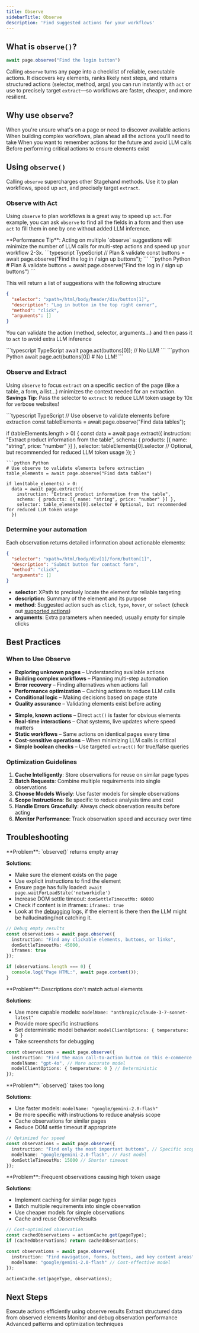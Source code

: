 ```yaml
---
title: Observe
sidebarTitle: Observe
description: 'Find suggested actions for your workflows'
---
```


## What is `observe()`?
``` typescript
await page.observe("Find the login button")
```

Calling `observe` turns any page into a checklist of reliable, executable actions. It discovers key elements, ranks likely next steps, and returns structured actions (selector, method, args) you can run instantly with `act` or use to precisely target `extract`—so workflows are faster, cheaper, and more resilient.

## Why use `observe`?

<CardGroup cols={2}>
  <Card title="Explore" icon="compass" href="/basics/observe#observe-with-act">
    When you're unsure what's on a page or need to discover available actions
  </Card>
  <Card title="Plan" icon="map" href="/basics/observe#observe-with-act">
    When building complex workflows, plan ahead all the actions you'll need to take
  </Card>
  <Card title="Cache" icon="database" href="/basics/observe#determine-your-automation">
    When you want to remember actions for the future and avoid LLM calls
  </Card>
    <Card title="Validate" icon="check" href="/basics/observe#observe-with-act">
    Before performing critical actions to ensure elements exist
  </Card>
</CardGroup>

## Using `observe()`

Calling `observe` supercharges other Stagehand methods. Use it to plan workflows, speed up `act`, and precisely target `extract`.

### Observe with Act

Using `observe` to plan workflows is a great way to speed up `act`. For example, you can ask `observe` to find all the fields in a form and then use `act` to fill them in one by one without added LLM inference.

<Note>
**Performance Tip**: Acting on multiple `observe` suggestions will minimize the number of LLM calls for multi-step actions and speed up your workflow 2-3x.
</Note>

<CodeGroup>
```typescript TypeScript
// Plan & validate
const buttons = await page.observe("Find the log in / sign up buttons");
```
```python Python
# Plan & validate
buttons = await page.observe("Find the log in / sign up buttons")
```
</CodeGroup>

This will return a list of suggestions with the following structure
```json
{
  "selector": "xpath=/html/body/header/div/button[1]",
  "description": "Log in button in the top right corner",
  "method": "click",
  "arguments": []
}
```
You can validate the action (method, selector, arguments...) and then pass it to `act` to avoid extra LLM inference

<CodeGroup>
```typescript TypeScript
await page.act(buttons[0]); // No LLM!
```
```python Python
await page.act(buttons[0]) # No LLM!
```
</CodeGroup>

### Observe and Extract

Using `observe` to focus `extract` on a specific section of the page (like a table, a form, a list...) minimizes the context needed for an extraction. 
<Tip>
**Savings Tip**: Pass the selector to `extract` to reduce LLM token usage by 10x for verbose websites!
</Tip>

<CodeGroup>
```typescript TypeScript
// Use observe to validate elements before extraction
const tableElements = await page.observe("Find data tables");

if (tableElements.length > 0) {
  const data = await page.extract({
    instruction: "Extract product information from the table",
    schema: { products: [{ name: "string", price: "number" }] },
    selector: tableElements[0].selector // Optional, but recommended for reduced LLM token usage
  });
}
```
```python Python
# Use observe to validate elements before extraction
table_elements = await page.observe("Find data tables")

if len(table_elements) > 0:
  data = await page.extract({
    instruction: "Extract product information from the table",
    schema: { products: [{ name: "string", price: "number" }] },
    selector: table_elements[0].selector # Optional, but recommended for reduced LLM token usage
  })
```
</CodeGroup>


### Determine your automation

Each observation returns detailed information about actionable elements:

```json
{
  "selector": "xpath=/html/body/div[1]/form/button[1]",
  "description": "Submit button for contact form",
  "method": "click",
  "arguments": []
}
```

- **selector**: XPath to precisely locate the element for reliable targeting
- **description**: Summary of the element and its purpose
- **method**: Suggested action such as `click`, `type`, `hover`, or `select` (check out [supported actions](/basics/act/overview))
- **arguments**: Extra parameters when needed; usually empty for simple clicks


## Best Practices

### When to Use Observe

<CardGroup cols={2}>
  <Card title="✅ Use Observe When">
    <ul>
      <li><strong>Exploring unknown pages</strong> – Understanding available actions</li>
      <li><strong>Building complex workflows</strong> – Planning multi-step automation</li>
      <li><strong>Error recovery</strong> – Finding alternatives when actions fail</li>
      <li><strong>Performance optimization</strong> – Caching actions to reduce LLM calls</li>
      <li><strong>Conditional logic</strong> – Making decisions based on page state</li>
      <li><strong>Quality assurance</strong> – Validating elements exist before acting</li>
    </ul>
  </Card>
  <Card title="❌ Avoid Observe When">
    <ul>
      <li><strong>Simple, known actions</strong> – Direct <code>act()</code> is faster for obvious elements</li>
      <li><strong>Real-time interactions</strong> – Chat systems, live updates where speed matters</li>
      <li><strong>Static workflows</strong> – Same actions on identical pages every time</li>
      <li><strong>Cost-sensitive operations</strong> – When minimizing LLM calls is critical</li>
      <li><strong>Simple boolean checks</strong> – Use targeted <code>extract()</code> for true/false queries</li>
    </ul>
  </Card>
</CardGroup>

### Optimization Guidelines

1. **Cache Intelligently**: Store observations for reuse on similar page types
2. **Batch Requests**: Combine multiple requirements into single observations  
3. **Choose Models Wisely**: Use faster models for simple observations
4. **Scope Instructions**: Be specific to reduce analysis time and cost
5. **Handle Errors Gracefully**: Always check observation results before acting
6. **Monitor Performance**: Track observation speed and accuracy over time

## Troubleshooting

<AccordionGroup>
<Accordion title="No elements found">
**Problem**: `observe()` returns empty array

**Solutions**:
- Make sure the element exists on the page
- Use explicit instructions to find the element
- Ensure page has fully loaded: `await page.waitForLoadState('networkidle')`
- Increase DOM settle timeout: `domSettleTimeoutMs: 60000`
- Check if content is in iframes: `iframes: true`
- Look at the [debugging](/basics/debugging) logs, if the element is there then the LLM might be hallucinating/not catching it. 

```typescript
// Debug empty results
const observations = await page.observe({
  instruction: "Find any clickable elements, buttons, or links",
  domSettleTimeoutMs: 45000,
  iframes: true
});

if (observations.length === 0) {
  console.log("Page HTML:", await page.content());
}
```
</Accordion>

<Accordion title="Inaccurate element descriptions">
**Problem**: Descriptions don't match actual elements

**Solutions**:
- Use more capable models: `modelName: "anthropic/claude-3-7-sonnet-latest"`
- Provide more specific instructions
- Set deterministic model behavior: `modelClientOptions: { temperature: 0 }`
- Take screenshots for debugging

```typescript
const observations = await page.observe({
  instruction: "Find the main call-to-action button on this e-commerce product page",
  modelName: "gpt-4o", // More accurate model
  modelClientOptions: { temperature: 0 } // Deterministic
});
```
</Accordion>

<Accordion title="Slow performance">
**Problem**: `observe()` takes too long

**Solutions**:
- Use faster models: `modelName: "google/gemini-2.0-flash"`
- Be more specific with instructions to reduce analysis scope
- Cache observations for similar pages
- Reduce DOM settle timeout if appropriate

```typescript
// Optimized for speed
const observations = await page.observe({
  instruction: "Find only the most important buttons", // Specific scope
  modelName: "google/gemini-2.0-flash", // Fast model
  domSettleTimeoutMs: 15000 // Shorter timeout
});
```
</Accordion>

<Accordion title="High costs from too many LLM calls">
**Problem**: Frequent observations causing high token usage

**Solutions**:
- Implement caching for similar page types
- Batch multiple requirements into single observation
- Use cheaper models for simple observations
- Cache and reuse ObserveResults

```typescript
// Cost-optimized observation
const cachedObservations = actionCache.get(pageType);
if (cachedObservations) return cachedObservations;

const observations = await page.observe({
  instruction: "Find navigation, forms, buttons, and key content areas", // Batch request
  modelName: "google/gemini-2.0-flash" // Cost-effective model
});

actionCache.set(pageType, observations);
```
</Accordion>
</AccordionGroup>


## Next Steps

<CardGroup cols={2}>
<Card title="Act Overview" icon="play" href="/basics/act/overview">
Execute actions efficiently using observe results
</Card>

<Card title="Extract Data" icon="download" href="/basics/extract/overview">  
Extract structured data from observed elements
</Card>

<Card title="Observability" icon="chart-line" href="/configuration/observability">
Monitor and debug observation performance  
</Card>

<Card title="Best Practices" icon="star" href="/best_practices/best_practices">
Advanced patterns and optimization techniques
</Card>
</CardGroup>